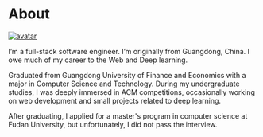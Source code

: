 
# About

<a href="https://twitter.com/rauchg" target="_blank">
  <Image
    src="/images/avatar.jpeg"
    alt="avatar"
    className="rounded-full bg-gray-100 block mt-2 mb-5 mx-auto sm:float-right sm:ml-5 sm:mb-5"
    unoptimized
    width={160}
    height={160}
    priority
  />
</a>

I&rsquo;m a full-stack software engineer. I&rsquo;m originally
from Guangdong, China. I owe much of my career to the Web
and Deep learning.

Graduated from Guangdong University of Finance and Economics with a major in Computer Science and Technology. During my undergraduate studies, I was deeply immersed in ACM competitions, occasionally
working on web development and small projects related to deep learning.

After graduating, I applied for a master's program in computer science at Fudan University, but unfortunately, I did not pass the interview.

